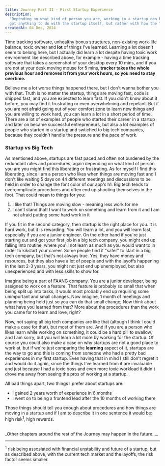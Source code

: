 ```yaml
---
title: Journey Part II - First Startup Experience
description:
  "Depending on what kind of person you are, working in a startup can be a great experience or a nightmare. It has it's pros and cons, like everything in life, but noone could argue that it pushes you to learn and grow and challenges your comfort zones. My first startup experience was a mix of both, but almost all bad things haven't
  got anything to do with the startup itself, but rather with how the founder made work experience a hell."
createdAt: 04 Dec, 2024
---
```


Time tracking software, unhealthy bonus structures, non-existing work-life balance, toxic owner and **lot** of things I've learned.
Learning a lot doesn't seem to belong here, but I actually did learn a lot despite having toxic work environment like described above, for example - having a time tracking software that takes a screenshot
of your desktop every 10 mins, and if you are not at your desk moving mouse for 5 mins, **tracker takes the whole previous hour and removes it from your work hours, so you need to stay overtime.**

Believe me a lot worse things happened there, but I don't wanna bother you with that.
Truth is no matter the startup, things are moving fast, code is shipped fast, and you are expected to learn fast. If you didn't know about it before, you may find it frustrating or even overwhelming and repelant.
But if you are not afraid going out of your comfort zone to learn new things and you are willing to work hard, you can learn a lot in a short period of time.
There are a lot of examples of people who started their career in a startup and later on became successful entrepreneurs, but also a lot examples of people who started in a startup and swtiched to big tech companies,
because they couldn't handle the pressure and the pace of work.

### Startup vs Big Tech

As mentioned above, startups are fast paced and often not burdened by the redundant rules and procedures, again depending on what kind of person you are you might find this liberating or frustrating.
As for myself I find this liberating, since I am a person who likes when things are moving fast and I don't like waiting 5 days
on 44 different meetings and discussions to be held in order to change the font color of our app's h1.
Big tech tends to overcomplicate procedures and often end up shooting themselves in the foot.
That could mean to things for you:

1. I like that! Things are moving slow - meaning less work for me
2. I can't stand that! I want to work on something and learn from it and I am not afraid putting some hard work in it

If you fit in the second category, then startup is the right place for you. It is hard work, but it is rewarding. You will learn a lot, and you will learn fast, especially if you are a junior engineer.
On the other hand if you're just starting out and got your first job in a big tech company, you might end up falling into routine, where you'll not learn as much as you would want to in order to kikstart your career.
Some people find if "safer" to start in a big tech company, but that's not always true. Yes, they have money and resources, but they also have a lot of poeple and with the layoffs happening
in the last 2-3 years, you might not just end up unemployed, but also unexperienced and with less skills to show for.

Imagine being a part of FAANG company. You are a junior developer, being assigned to work on a feature. That feature is probably so small that when being split up into tasks, it would most probably
end up requiring some unimportant and small changes. Now imagine, 1 month of meetings and planning being held just so you can do that small change; Now think about what have you learned from that?
More about the procedures than the work you came for to learn and love, right?

Now, not saying all big tech companies are like that (altough I think I could make a case for that), but most of them are. And if you are a person who likes learn while working on something, it could be a hard pill to swallow, and I am sorry,
but you will learn a lot more by working for the startup.
Of course you could also make a case on why startups are not a good place to work at, but if we're just comparing the **learning** aspect of it, startups are the way to go and this is coming from someone who
had a pretty bad experiences in my first startup. Even having that in mind I still don't regret it and would do it again, since the things I've learned from it are invaluable and just because I had a toxic boss
and even more toxic workload it didn't drove me away from seeing the pros of working at a startup.

All bad things apart, two things I prefer about startups are:

- I gained 2 years worth of experience in 6 months
- I went on to being a frontend lead after the 10 months of working there

Those things should tell you enough about procedures and how things are moving in a startup and if I am to describe it in one sentence it would be: high risk<sup>1</sup>, high rewards.

<br />
_Other chapters around the rest of the Journey may happen in the future..._

<hr />

<sup>1</sup> risk being assosiated with financial unstability and future of a startup,
but as described above, with the current tech market and the layoffs, the risk factor
seems smaller.
